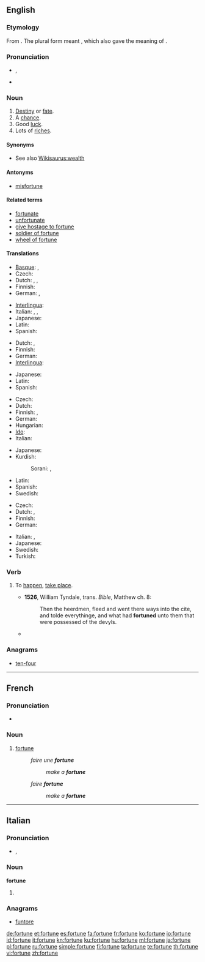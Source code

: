 ==English==

{{rank|foreign|native|members|958|fortune|glass|silver|winter}}

===Etymology===
From {{etyl|la}} {{term|fortuna||fate, luck|lang=la}}. The plural form {{term|fortunae|lang=la}} meant {{term|||possessions}}, which also gave {{term||fortune}} the meaning of {{term|||riches}}.

===Pronunciation===
* {{a|UK}} {{IPA|/ˈfɔːtjuːn/}}, {{SAMPA|/"fO:tju:n/}}
* {{audio|en-us-fortune.ogg|Audio (US)}}

===Noun===
{{en-noun}}

# [[destiny|Destiny]] or [[fate]].
# A [[chance]].
# Good [[luck]].
# Lots of [[riches]].

{{rfex}}

====Synonyms====
* See also [[Wikisaurus:wealth]]

====Antonyms====
* [[misfortune]]

====Related terms====
* [[fortunate]]
* [[unfortunate]]
* [[give hostage to fortune]]
* [[soldier of fortune]]
* [[wheel of fortune]]

====Translations====
{{trans-top|destiny or fate}}
* [[Basque]]: {{t-|eu|adur|xs=Basque}},  {{t-|eu|zori|xs=Basque}}
* Czech: {{t|cs|osud|m}}
* Dutch: {{t+|nl|lot|n}}, {{t-|nl|noodlot|n}}, {{i|in fixed expressions}} {{t-|nl|fortuin|n}}
* Finnish: {{t+|fi|kohtalo}}
* German: {{t+|de|Schicksal|n}}, {{t+|de|Glück|n}}
{{trans-mid}}
* [[Interlingua]]: {{t-|ia|fortuna|xs=Interlingua}}
* Italian: {{t+|it|sorte|f}}, {{t-|it|destino|m}}, {{t+|it|fortuna|f}}
* Japanese: {{t-|ja|運命|tr=un'mei}}
* Latin: {{t-|la|fortuna|f}}
* Spanish: {{t-|es|fortuna|f}}
{{trans-bottom}}

{{trans-top|a chance}}
* Dutch: {{t+|nl|kans|c}}, {{t+|nl|geluk|n}}
* Finnish: {{t-|fi|sattuma}}
* German: {{t+|de|Glück|n}}
* [[Interlingua]]: {{t-|ia|fortuna|xs=Interlingua}}
{{trans-mid}}
* Japanese: {{t+|ja|機会|tr=kikai}}
* Latin: {{t-|la|fortuna|f}}
* Spanish: {{t-|es|fortuna|f}}
{{trans-bottom}}

{{trans-top|good luck}}
* Czech: {{t|cs|štěstí|n}}
* Dutch: {{t+|nl|geluk|n}}
* Finnish: {{t+|fi|onni}}, {{t+|fi|tuuri}} {{i|colloquial}}
* German: {{t+|de|Glück|n}}
* Hungarian: {{t+|hu|szerencse}}
* [[Ido]]: {{t+|io|fortuno|xs=Ido}}
* Italian: {{t+|it|fortuna|f}}
{{trans-mid}}
* Japanese: {{t|ja|幸運|tr=kou'un}}
* Kurdish:
*: Sorani: {{t|ku|نوخشه|tr=nuxshe|sc=ku-Arab}}, {{t|ku|خۆشبه‌خت|tr=xoshbext|sc=ku-Arab}}
* Latin: {{t-|la|fortuna|f}}
* Spanish: {{t-|es|fortuna|f}}
* Swedish: {{t+|sv|tur|c}}
{{trans-bottom}}

{{trans-top|lots of riches}}
* Czech: {{t|cs|bohatství|n}}
* Dutch: {{t-|nl|fortuin|n}}, {{t+|nl|vermogen|n}}
* Finnish: {{t+|fi|omaisuus}}
* German: {{t+|de|Vermögen|n}}
{{trans-mid}}
* Italian: {{t+|it|fortuna|f}}, {{t-|it|dote|f}}
* Japanese: {{t+|ja|富|tr=tomi}}
* Swedish: {{t|sv|förmögenhet|c}}
* Turkish: {{t|tr|servet}}
{{trans-bottom}}

===Verb===
{{en-verb|fortun|es}}

# {{context|obsolete|intransitive}} To [[happen]], [[take place]]. {{defdate|14th-19th c.}}
#* '''1526''', William Tyndale, trans. ''Bible'', Matthew ch. 8:
#*: Then the heerdmen, fleed and went there ways into the cite, and tolde everythinge, and what had '''fortuned''' unto them that were possessed of the devyls.
#* {{quote-book|1885|Sir Richard Burton|The Book of the Thousand Nights and a Night||chapter=Night 20|
|It '''fortuned''' one night that the Sultan purposed setting out on a journey next morning}}

===Anagrams===
* {{alphagram|efnortu}} [[ten-four#English|ten-four]]
----
==French==

===Pronunciation===
* {{audio|Fr-fortune.ogg|Audio}}

===Noun===
{{fr-noun|f}}

# [[#English|fortune]]
#: ''faire une '''fortune'''''
#:: ''make a '''fortune'''''
#: ''faire '''fortune'''''
#:: ''make a '''fortune'''''

----

==Italian==

===Pronunciation===
* {{IPA|[forˈt̪uː.ne]|lang=it}}, {{SAMPA|/for"tu:.ne/|lang=it}}

===Noun===
'''fortune''' {{f}}

# {{plural of|fortuna|lang=Italian}}

===Anagrams===
* {{alphagram|efnortu}} [[funtore#Italian|funtore]]
[[de:fortune]]
[[et:fortune]]
[[es:fortune]]
[[fa:fortune]]
[[fr:fortune]]
[[ko:fortune]]
[[io:fortune]]
[[id:fortune]]
[[it:fortune]]
[[kn:fortune]]
[[ku:fortune]]
[[hu:fortune]]
[[ml:fortune]]
[[ja:fortune]]
[[pl:fortune]]
[[ru:fortune]]
[[simple:fortune]]
[[fi:fortune]]
[[ta:fortune]]
[[te:fortune]]
[[th:fortune]]
[[vi:fortune]]
[[zh:fortune]]